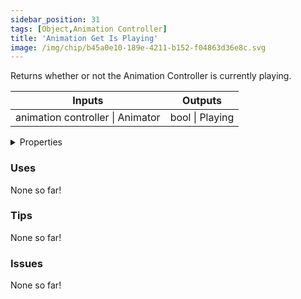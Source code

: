 ```yaml
---
sidebar_position: 31
tags: [Object,Animation Controller]
title: 'Animation Get Is Playing'
image: /img/chip/b45a0e10-189e-4211-b152-f04863d36e8c.svg
---
```


Returns whether or not the Animation Controller is currently playing.



<IChip uuid="b45a0e10-189e-4211-b152-f04863d36e8c"/>

<table><thead><tr><th>Inputs</th><th>Outputs</th></tr></thead><tbody><tr><td>animation controller | Animator</td><td>bool | Playing</td></tr></tbody></table>

<details>
  <summary>Properties</summary>
  <div>
    <div>
    <table>
      <tbody>
        <tr>
          <td>Is beta required?</td>
          <td>No</td>
        </tr>
        <tr>
          <td>Is chip a trolling risk?</td>
          <td>No</td>
        </tr>
        <tr>
          <td>Is chip a role assignment risk?</td>
          <td>No</td>
        </tr>
        <tr>
          <td>Chip UUID</td>
          <td>b45a0e10-189e-4211-b152-f04863d36e8c</td>
        </tr>
        <tr>
          <td>Room availability</td>
          <td>Available everywhere</td>
        </tr>
      </tbody>
    </table>
    </div>
  </div>
</details>

### Uses

None so far!

### Tips

None so far!

### Issues

None so far!